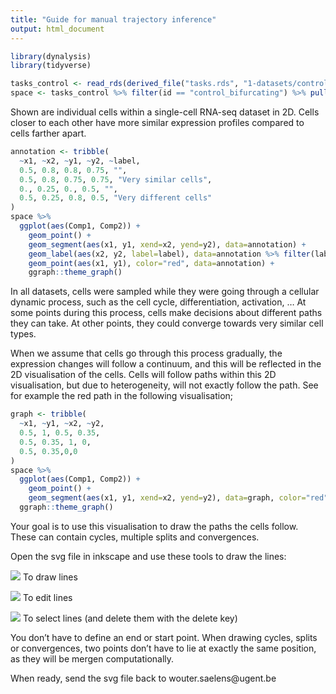 ```yaml
---
title: "Guide for manual trajectory inference"
output: html_document
---
```


```r
library(dynalysis)
library(tidyverse)

tasks_control <- read_rds(derived_file("tasks.rds", "1-datasets/control"))
space <- tasks_control %>% filter(id == "control_bifurcating") %>% pull(space) %>% first()
```

Shown are individual cells within a single-cell RNA-seq dataset in 2D. Cells closer to each other have more similar expression profiles compared to cells farther apart.

```r
annotation <- tribble(
  ~x1, ~x2, ~y1, ~y2, ~label,
  0.5, 0.8, 0.8, 0.75, "",
  0.5, 0.8, 0.75, 0.75, "Very similar cells",
  0., 0.25, 0., 0.5, "",
  0.5, 0.25, 0.8, 0.5, "Very different cells"
)
space %>% 
  ggplot(aes(Comp1, Comp2)) +
    geom_point() +
    geom_segment(aes(x1, y1, xend=x2, yend=y2), data=annotation) +
    geom_label(aes(x2, y2, label=label), data=annotation %>% filter(label != "")) +
    geom_point(aes(x1, y1), color="red", data=annotation) +
    ggraph::theme_graph()
```

In all datasets, cells were sampled while they were going through a cellular dynamic process, such as the cell cycle, differentiation, activation, ... 
At some points during this process, cells make decisions about different paths they can take. At other points, they could converge towards very similar cell types. 

When we assume that cells go through this process gradually, the expression changes will follow a continuum, and this will be reflected in the 2D visualisation of the cells. Cells will follow paths within this 2D visualisation, but due to heterogeneity, will not exactly follow the path. See for example the red path in the following visualisation;

```r
graph <- tribble(
  ~x1, ~y1, ~x2, ~y2,
  0.5, 1, 0.5, 0.35,
  0.5, 0.35, 1, 0,
  0.5, 0.35,0,0
)
space %>% 
  ggplot(aes(Comp1, Comp2)) +
    geom_point() +
    geom_segment(aes(x1, y1, xend=x2, yend=y2), data=graph, color="red", size=3,alpha=0.6) +
  ggraph::theme_graph()
```


Your goal is to use this visualisation to draw the paths the cells follow. These can contain cycles, multiple splits and convergences.

Open the svg file in inkscape and use these tools to draw the lines:

![](pen.png)
To draw lines

![](select.png)
To edit lines

![](arrow.png)
To select lines (and delete them with the delete key)

You don't have to define an end or start point. When drawing cycles, splits or convergences, two points don't have to lie at exactly the same position, as they will be mergen computationally.

When ready, send the svg file back to wouter.saelens@ugent.be

